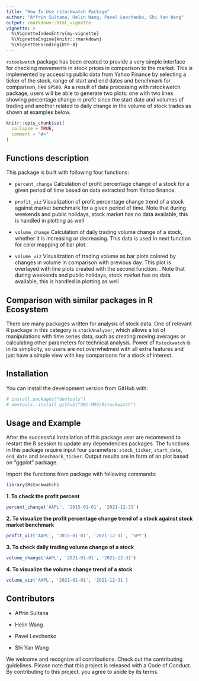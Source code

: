 ```yaml
---
title: "How To Use rstockwatch Package"
author: "Affrin Sultana, Helin Wang, Pavel Levchenko, Shi Yan Wang"
output: rmarkdown::html_vignette
vignette: >
  %\VignetteIndexEntry{my-vignette}
  %\VignetteEngine{knitr::rmarkdown}
  %\VignetteEncoding{UTF-8}
---
```


`rstockwatch` package has been created to provide a very simple interface for checking movements in stock prices in comparison to the market. This is implemented by accessing public data from Yahoo Finance by selecting a ticker of the stock, range of start and end dates and benchmark for comparison, like `SP500`. As a result of data processing with rstockwatch package, users will be able to generate two plots: one with two lines showing percentage change in profit since the start date and volumes of trading and another related to daily change in the volume of stock trades as shown at examples below.

```r
knitr::opts_chunk$set(
  collapse = TRUE,
  comment = "#>"
)
```

## Functions description

This package is built with following four functions:

- `percent_change` Calculation of profit percentage change of a stock for a given period of time based on data extracted from Yahoo finance.

- `profit_viz` Visualization of profit percentage change trend of a stock against market benchmark for a given period of time. Note that during weekends and public holidays, stock market has no data available, this is handled in plotting as well

- `volume_change` Calculation of daily trading volume change of a stock, whether it is increasing or decreasing. This data is used in next function for color mapping of bar plot.

- `volume_viz` Visualization of trading volume as bar plots colored by changes in volume in comparison with previous day. This plot is overlayed with line plots created with the second function. . Note that during weekends and public holidays, stock market has no data available, this is handled in plotting as well

## Comparison with similar packages in R Ecosystem

There are many packages written for analysis of stock data. One of relevant R package in this category is `stockAnalyzer`, which allows a lot of manipulations with time series data, such as creating moving averages or calculating other parameters for technical analysis. Power of `Rstockwatch` is in its simplicity, so users are not overwhelmed with all extra features and just have a simple view with key comparisons for a stock of interest.

## Installation

You can install the development version from GitHub with:

```r
# install.packages("devtools")
# devtools::install_github("UBC-MDS/Rstockwatch")
```

## Usage and Example

After the successful installation of this package user are recommend to restart the R session to update any dependencies packages. The functions in this package require input four parameters: `stock_ticker`, `start_date`, `end_date` and `benchmark_ticker`. Output results are in form of an plot based on “ggplot” package.

Import the functions from package with following commands:

```r
library(Rstockwatch)
```

**1. To check the profit percent**

```r
percent_change('AAPL', '2015-01-01', '2021-12-31')
```

**2. To visualize the profit percentage change trend of a stock against stock market benchmark**

```r
profit_viz('AAPL', '2015-01-01', '2021-12-31', 'SPY')
```

**3. To check daily trading volume change of a stock**

```r
volume_change('AAPL', '2021-01-01', '2021-12-31')
```

**4. To visualize the volume change trend of a stock**

```r
volume_viz('AAPL', '2021-01-01', '2021-12-31')
```

## Contributors

- Affrin Sultana

- Helin Wang

- Pavel Levchenko

- Shi Yan Wang

We welcome and recognize all contributions. Check out the contributing guidelines. Please note that this project is released with a Code of Conduct. By contributing to this project, you agree to abide by its terms.


